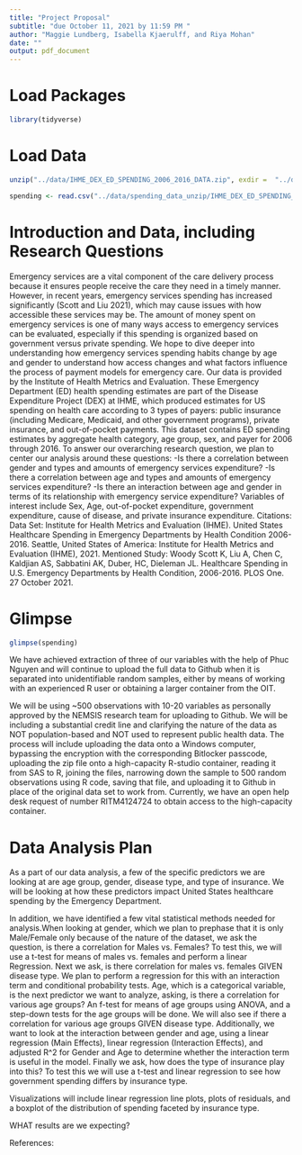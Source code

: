 ```yaml
---
title: "Project Proposal"
subtitle: "due October 11, 2021 by 11:59 PM "
author: "Maggie Lundberg, Isabella Kjaerulff, and Riya Mohan"
date: ""
output: pdf_document
---
```


# Load Packages

```r
library(tidyverse)
``` 

# Load Data
```r
unzip("../data/IHME_DEX_ED_SPENDING_2006_2016_DATA.zip", exdir =  "../data/spending_data_unzip")

spending <- read.csv("../data/spending_data_unzip/IHME_DEX_ED_SPENDING_2006_2016_DATA_Y2021M09D23.CSV")
```

# Introduction and Data, including Research Questions

Emergency services are a vital component of the care delivery process because it ensures people receive the care they need in a timely manner. However, in recent years, emergency services spending has increased significantly (Scott and Liu 2021), which may cause issues with how accessible these services may be. The amount of money spent on emergency services is one of many ways access to emergency services can be evaluated, especially if this spending is organized based on government versus private spending. We hope to dive deeper into understanding how emergency services spending habits change by age and gender to understand how access changes and what factors influence the process of payment models for emergency care.
Our data is provided by the Institute of Health Metrics and Evaluation. These Emergency Department (ED) health spending estimates are part of the Disease Expenditure Project (DEX) at IHME, which produced estimates for US spending on health care according to 3 types of payers: public insurance (including Medicare, Medicaid, and other government programs), private insurance, and out-of-pocket payments. This dataset contains ED spending estimates by aggregate health category, age group, sex, and payer for 2006 through 2016.
To answer our overarching research question, we plan to center our analysis around these questions:
-Is there a correlation between gender and types and amounts of emergency services expenditure?
-Is there a correlation between age and types and amounts of emergency services expenditure?
-Is there an interaction between age and gender in terms of its relationship with emergency service expenditure?
Variables of interest include Sex, Age, out-of-pocket expenditure, government expenditure, cause of disease, and private insurance expenditure.
Citations: 
Data Set: Institute for Health Metrics and Evaluation (IHME). United States Healthcare Spending in Emergency Departments by Health Condition 2006-2016. Seattle, United States of America: Institute for Health Metrics and Evaluation (IHME), 2021.
Mentioned Study: Woody Scott K, Liu A, Chen C, Kaldjian AS, Sabbatini AK, Duber, HC, Dieleman JL. Healthcare Spending in U.S. Emergency Departments by Health Condition, 2006-2016. PLOS One. 27 October 2021.



# Glimpse

```r
glimpse(spending)
```

We have achieved extraction of three of our variables with the help of Phuc Nguyen and will continue to upload the full data to Github when it is separated into unidentifiable random samples, either by means of working with an experienced R user or obtaining a larger container from the OIT.


We will be using ~500 observations with 10-20 variables as personally approved by the NEMSIS research team for uploading to Github. We will be including a substantial credit line and clarifying the nature of the data as NOT population-based and NOT used to represent public health data. The process will include uploading the data onto a Windows computer, bypassing the encryption with the corresponding Bitlocker passcode, uploading the zip file onto a high-capacity R-studio container, reading it from SAS to R, joining the files, narrowing down the sample to 500 random observations using R code, saving that file, and uploading it to Github in place of the original data set to work from. Currently, we have an open help desk request of number RITM4124724 to obtain access to the high-capacity container.


# Data Analysis Plan

As a part of our data analysis, a few of the specific predictors we are looking at are age group, gender, disease type, and type of insurance. We will be looking at how these predictors impact United States healthcare spending by the Emergency Department. 

In addition, we have identified a few vital statistical methods needed for analysis.When looking at gender, which we plan to prephase that it is only Male/Female only because of the nature of the dataset, we ask the question, is there a correlation for Males vs. Females? To test this, we will use a t-test for means of males vs. females and perform a linear Regression. Next we ask, is there correlation for males vs. females GIVEN disease type. We plan to perform a regression for this with an interaction term and conditional probability tests. Age, which is a categorical variable, is the next predictor we want to analyze, asking, is there a correlation for various age groups? An f-test for means of age groups using ANOVA, and a step-down tests for the age groups will be done. We will also see if there a correlation for various age groups GIVEN disease type. Additionally, we want to look at the interaction between gender and age, using a linear regression (Main Effects), linear regression (Interaction Effects), and adjusted R^2 for Gender and Age to determine whether the interaction term is useful in the model. Finally we ask, how does the type of insurance play into this? To test this we will use a t-test and linear regression to see how government spending differs by insurance type. 

Visualizations will include linear regression line plots, plots of residuals, and a boxplot of the distribution of spending faceted by insurance type. 

WHAT results are we expecting?



References:



